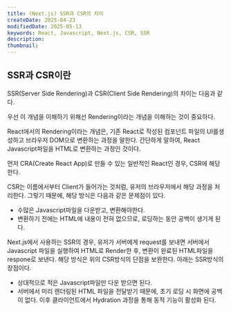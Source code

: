 ```yaml
---
title: (Next.js) SSR과 CSR의 차이
createDate: 2025-04-23
modifiedDate: 2025-05-13
keywords: React, Javascript, Next.js, CSR, SSR
description:
thumbnail:
---
```


## SSR과 CSR이란

SSR(Server Side Rendering)과 CSR(Client Side Rendering)의 차이는 다음과 같다.

우선 이 개념을 이해하기 위해선 Rendering이라는 개념을 이해하는 것이 중요하다.

React에서의 Rendering이라는 개념은, 기존 React로 작성된 컴포넌트 파일의 UI를생성하고 브라우저 DOM으로 변환하는 과정을 말한다. 간단하게 말하여, React Javascript파일을 HTML로 변환하는 과정인 것이다.

먼저 CRA(Create React App)로 만들 수 있는 일반적인 React인 경우, CSR에 해당한다.

CSR는 이름에서부터 Client가 들어가는 것처럼, 유저의 브라우저에서 해당 과정을 처리한다. 그렇기 때문에, 해당 방식은 다음과 같은 문제점이 있다.

-   수많은 Javascript파일을 다운받고, 변환해야한다.
-   변환하기 전에는 HTML에 내용이 전혀 없으므로, 로딩하는 동안 공백이 생기게 된다.

Next.js에서 사용하는 SSR의 경우, 유저가 서버에게 request를 보내면 서버에서 Javascript 파일을 실행하여 HTML로 Render한 후, 변환이 완료된 HTML파일을 respone로 보낸다. 해당 방식은 위의 CSR방식의 단점을 보완한다. 아래는 SSR방식의 장점이다.

-   상대적으로 적은 Javascript파일만 다운 받으면 된다.
-   서버에서 미리 렌더링된 HTML 파일을 전달받기 때문에, 초기 로딩 시 화면에 공백이 없다. 이후 클라이언트에서 Hydration 과정을 통해 동적 기능이 활성화 된다.
